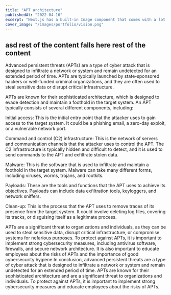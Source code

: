 ```yaml
---
title: "APT architecture"
publishedAt: "2022-04-16"
excerpt: "Next.js has a built-in Image component that comes with a lot of performance optimization features when you are using it."
cover_image: "/images/portfolio/vision.png"
---
```


## asd rest of the content falls here rest of the content

Advanced persistent threats (APTs) are a type of cyber attack that is designed to infiltrate a network or system and remain undetected for an extended period of time. APTs are typically launched by state-sponsored hackers or well-funded criminal organizations, and they are often used to steal sensitive data or disrupt critical infrastructure.

APTs are known for their sophisticated architecture, which is designed to evade detection and maintain a foothold in the target system. An APT typically consists of several different components, including:

Initial access: This is the initial entry point that the attacker uses to gain access to the target system. It could be a phishing email, a zero-day exploit, or a vulnerable network port.

Command and control (C2) infrastructure: This is the network of servers and communication channels that the attacker uses to control the APT. The C2 infrastructure is typically hidden and difficult to detect, and it is used to send commands to the APT and exfiltrate stolen data.

Malware: This is the software that is used to infiltrate and maintain a foothold in the target system. Malware can take many different forms, including viruses, worms, trojans, and rootkits.

Payloads: These are the tools and functions that the APT uses to achieve its objectives. Payloads can include data exfiltration tools, keyloggers, and network sniffers.

Clean-up: This is the process that the APT uses to remove traces of its presence from the target system. It could involve deleting log files, covering its tracks, or disguising itself as a legitimate process.

APTs are a significant threat to organizations and individuals, as they can be used to steal sensitive data, disrupt critical infrastructure, or compromise systems for nefarious purposes. To protect against APTs, it is important to implement strong cybersecurity measures, including antivirus software, firewalls, and secure network architecture. It is also important to educate employees about the risks of APTs and the importance of good cybersecurity hygiene.In conclusion, advanced persistent threats are a type of cyber attack that is designed to infiltrate a network or system and remain undetected for an extended period of time. APTs are known for their sophisticated architecture and are a significant threat to organizations and individuals. To protect against APTs, it is important to implement strong cybersecurity measures and educate employees about the risks of APTs.
